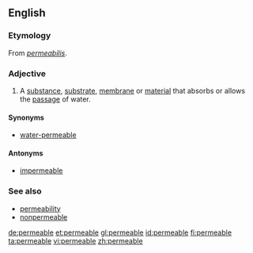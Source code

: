 {{also|perméable}}
==English==

===Etymology===
From {{etyl|la}} ''[[permeabilis]]''.

===Adjective===
{{en-adj}}

# A [[substance]], [[substrate]], [[membrane]] or [[material]] that absorbs or allows the [[passage]] of water.

====Synonyms====
* [[water-permeable]]

====Antonyms====
* [[impermeable]]

===See also===
* [[permeability]]
* [[nonpermeable]]

[[de:permeable]]
[[et:permeable]]
[[gl:permeable]]
[[id:permeable]]
[[fi:permeable]]
[[ta:permeable]]
[[vi:permeable]]
[[zh:permeable]]